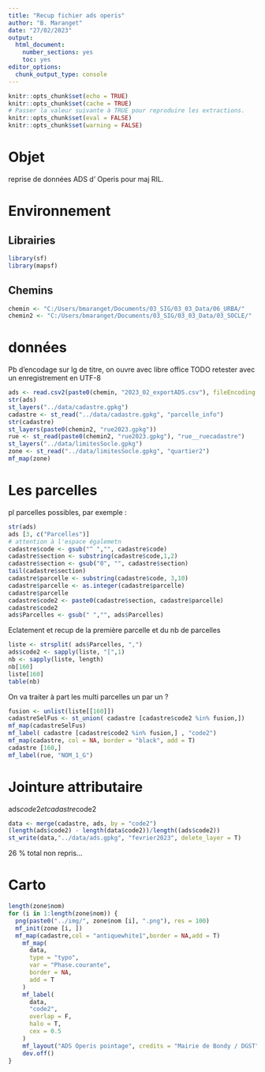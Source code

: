 ```yaml
---
title: "Recup fichier ads operis"
author: "B. Maranget"
date: "27/02/2023"
output: 
  html_document: 
    number_sections: yes
    toc: yes
editor_options: 
  chunk_output_type: console
---
```



```r
knitr::opts_chunk$set(echo = TRUE)
knitr::opts_chunk$set(cache = TRUE)
# Passer la valeur suivante à TRUE pour reproduire les extractions.
knitr::opts_chunk$set(eval = FALSE)
knitr::opts_chunk$set(warning = FALSE)
```


# Objet

reprise de données ADS d' Operis pour maj RIL.



# Environnement


## Librairies


```r
library(sf)
library(mapsf)
```


## Chemins


```r
chemin <- "C:/Users/bmaranget/Documents/03_SIG/03_03_Data/06_URBA/"
chemin2 <- "C:/Users/bmaranget/Documents/03_SIG/03_03_Data/03_SOCLE/"
```



# données

Pb d'encodage sur lg de titre, on ouvre avec libre office
TODO retester avec un enregistrement en UTF-8

```r
ads <- read.csv2(paste0(chemin, "2023_02_exportADS.csv"), fileEncoding = "cp1252")
str(ads)
st_layers("../data/cadastre.gpkg")
cadastre <- st_read("../data/cadastre.gpkg", "parcelle_info")
str(cadastre)
st_layers(paste0(chemin2, "rue2023.gpkg"))
rue <- st_read(paste0(chemin2, "rue2023.gpkg"), "rue__ruecadastre")
st_layers("../data/limitesSocle.gpkg")
zone <- st_read("../data/limitesSocle.gpkg", "quartier2")
mf_map(zone)
```




# Les parcelles

pl parcelles possibles, par exemple :

```r
str(ads)
ads [3, c("Parcelles")]
# attention à l'espace égalemetn
cadastre$code <- gsub("^ ","", cadastre$code)
cadastre$section <- substring(cadastre$code,1,2)
cadastre$section <- gsub("0", "", cadastre$section)
tail(cadastre$section)
cadastre$parcelle <- substring(cadastre$code, 3,10)
cadastre$parcelle <- as.integer(cadastre$parcelle)
cadastre$parcelle
cadastre$code2 <- paste0(cadastre$section, cadastre$parcelle)
cadastre$code2
ads$Parcelles <- gsub(" ","", ads$Parcelles)
```

Eclatement et recup de la première parcelle et du nb de parcelles

```r
liste <- strsplit( ads$Parcelles, ",")
ads$code2 <- sapply(liste, "[",1)
nb <- sapply(liste, length)
nb[160]
liste[160]
table(nb)
```

On va traiter à part les multi parcelles un par un ?

```r
fusion <- unlist(liste[[160]])
cadastreSelFus <- st_union( cadastre [cadastre$code2 %in% fusion,])
mf_map(cadastreSelFus)
mf_label( cadastre [cadastre$code2 %in% fusion,] , "code2")
mf_map(cadastre, col = NA, border = "black", add = T)
cadastre [160,]
mf_label(rue, "NOM_1_G")
```



# Jointure attributaire

ads$code2 et cadastre$code2

```r
data <- merge(cadastre, ads, by = "code2")
(length(ads$code2) - length(data$code2))/length((ads$code2))
st_write(data,"../data/ads.gpkg", "fevrier2023", delete_layer = T)
```

26 % total non repris...

# Carto





```r
length(zone$nom)
for (i in 1:length(zone$nom)) {
  png(paste0("../img/", zone$nom [i], ".png"), res = 100)
  mf_init(zone [i, ])
  mf_map(cadastre,col = "antiquewhite1",border = NA,add = T)
    mf_map(
      data,
      type = "typo",
      var = "Phase.courante",
      border = NA,
      add = T
    )
    mf_label(
      data,
      "code2",
      overlap = F,
      halo = T,
      cex = 0.5
    )
    mf_layout("ADS Operis pointage", credits = "Mairie de Bondy / DGST")
    dev.off()
}

```

